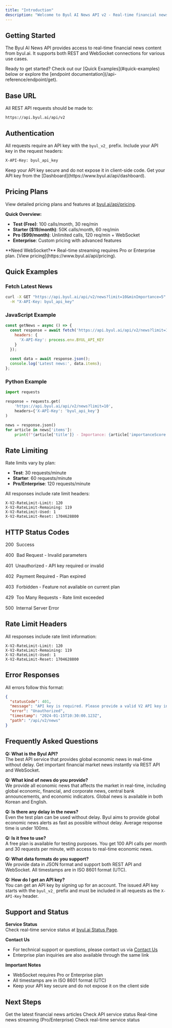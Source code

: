 ```yaml
---
title: "Introduction"
description: "Welcome to Byul AI News API v2 - Real-time financial news for developers and businesses"
---
```


## Getting Started

The Byul AI News API provides access to real-time financial news content from byul.ai. It supports both REST and WebSocket connections for various use cases.

<Info>
Ready to get started? Check out our [Quick Examples](#quick-examples) below or explore the [endpoint documentation](/api-reference/endpoint/get).
</Info>

## Base URL

All REST API requests should be made to:

```
https://api.byul.ai/api/v2
```

## Authentication

All requests require an API key with the `byul_v2_` prefix. Include your API key in the request headers:

```bash
X-API-Key: byul_api_key
```

<Warning>
Keep your API key secure and do not expose it in client-side code. Get your API key from the [Dashboard](https://www.byul.ai/api/dashboard).
</Warning>

## Pricing Plans

View detailed pricing plans and features at [byul.ai/api/pricing](https://www.byul.ai/api/pricing).

**Quick Overview:**
- **Test (Free)**: 100 calls/month, 30 req/min
- **Starter ($19/month)**: 50K calls/month, 60 req/min  
- **Pro ($99/month)**: Unlimited calls, 120 req/min + WebSocket
- **Enterprise**: Custom pricing with advanced features

<Info>
**Need WebSocket?** Real-time streaming requires Pro or Enterprise plan. [View pricing](https://www.byul.ai/api/pricing).
</Info>

## Quick Examples

### Fetch Latest News

```bash
curl -X GET "https://api.byul.ai/api/v2/news?limit=10&minImportance=5" \
  -H "X-API-Key: byul_api_key"
```

### JavaScript Example

```javascript
const getNews = async () => {
  const response = await fetch('https://api.byul.ai/api/v2/news?limit=10', {
    headers: {
      'X-API-Key': process.env.BYUL_API_KEY
    }
  });
  
  const data = await response.json();
  console.log('Latest news:', data.items);
};
```

### Python Example

```python
import requests

response = requests.get(
    'https://api.byul.ai/api/v2/news?limit=10',
    headers={'X-API-Key': 'byul_api_key'}
)

news = response.json()
for article in news['items']:
    print(f"{article['title']} - Importance: {article['importanceScore']}/10")
```

## Rate Limiting

Rate limits vary by plan:

- **Test**: 30 requests/minute
- **Starter**: 60 requests/minute  
- **Pro/Enterprise**: 120 requests/minute

All responses include rate limit headers:

```
X-V2-RateLimit-Limit: 120
X-V2-RateLimit-Remaining: 119
X-V2-RateLimit-Used: 1
X-V2-RateLimit-Reset: 1704628800
```

## HTTP Status Codes

<div style="display: flex; align-items: center; gap: 8px; margin: 16px 0;">
  <div class="method-pill rounded-lg font-bold px-1.5 py-0.5 text-sm leading-5 bg-green-400/20 dark:bg-green-400/20 text-green-700 dark:text-green-400">200</div>
  <span>Success</span>
</div>

<div style="display: flex; align-items: center; gap: 8px; margin: 16px 0;">
  <div class="method-pill rounded-lg font-bold px-1.5 py-0.5 text-sm leading-5 bg-orange-400/20 dark:bg-orange-400/20 text-orange-700 dark:text-orange-400">400</div>
  <span>Bad Request - Invalid parameters</span>
</div>

<div style="display: flex; align-items: center; gap: 8px; margin: 16px 0;">
  <div class="method-pill rounded-lg font-bold px-1.5 py-0.5 text-sm leading-5 bg-red-400/20 dark:bg-red-400/20 text-red-700 dark:text-red-400">401</div>
  <span>Unauthorized - API key required or invalid</span>
</div>

<div style="display: flex; align-items: center; gap: 8px; margin: 16px 0;">
  <div class="method-pill rounded-lg font-bold px-1.5 py-0.5 text-sm leading-5 bg-yellow-400/20 dark:bg-yellow-400/20 text-yellow-700 dark:text-yellow-400">402</div>
  <span>Payment Required - Plan expired</span>
</div>

<div style="display: flex; align-items: center; gap: 8px; margin: 16px 0;">
  <div class="method-pill rounded-lg font-bold px-1.5 py-0.5 text-sm leading-5 bg-red-400/20 dark:bg-red-400/20 text-red-700 dark:text-red-400">403</div>
  <span>Forbidden - Feature not available on current plan</span>
</div>

<div style="display: flex; align-items: center; gap: 8px; margin: 16px 0;">
  <div class="method-pill rounded-lg font-bold px-1.5 py-0.5 text-sm leading-5 bg-orange-400/20 dark:bg-orange-400/20 text-orange-700 dark:text-orange-400">429</div>
  <span>Too Many Requests - Rate limit exceeded</span>
</div>

<div style="display: flex; align-items: center; gap: 8px; margin: 16px 0;">
  <div class="method-pill rounded-lg font-bold px-1.5 py-0.5 text-sm leading-5 bg-red-400/20 dark:bg-red-400/20 text-red-700 dark:text-red-400">500</div>
  <span>Internal Server Error</span>
</div>

## Rate Limit Headers

All responses include rate limit information:

```
X-V2-RateLimit-Limit: 120
X-V2-RateLimit-Remaining: 119
X-V2-RateLimit-Used: 1
X-V2-RateLimit-Reset: 1704628800
```

## Error Responses

All errors follow this format:

```json
{
  "statusCode": 401,
  "message": "API key is required. Please provide a valid V2 API key in the X-API-Key header or Authorization Bearer token.",
  "error": "Unauthorized",
  "timestamp": "2024-01-15T10:30:00.123Z",
  "path": "/api/v2/news"
}
```

## Frequently Asked Questions

**Q: What is the Byul API?**  
The best API service that provides global economic news in real-time without delay. Get important financial market news instantly via REST API and WebSocket.

**Q: What kind of news do you provide?**  
We provide all economic news that affects the market in real-time, including global economic, financial, and corporate news, central bank announcements, and economic indicators. Global news is available in both Korean and English.

**Q: Is there any delay in the news?**  
Even the test plan can be used without delay. Byul aims to provide global economic news alerts as fast as possible without delay. Average response time is under 100ms.

**Q: Is it free to use?**  
A free plan is available for testing purposes. You get 100 API calls per month and 30 requests per minute, with access to real-time economic news.

**Q: What data formats do you support?**  
We provide data in JSON format and support both REST API and WebSocket. All timestamps are in ISO 8601 format (UTC).

**Q: How do I get an API key?**  
You can get an API key by signing up for an account. The issued API key starts with the `byul_v2_` prefix and must be included in all requests as the `X-API-Key` header.

## Support and Status

**Service Status**  
Check real-time service status at [byul.ai Status Page](https://www.byul.ai/status).

**Contact Us**  
- For technical support or questions, please contact us via [Contact Us](https://www.byul.ai/contact)
- Enterprise plan inquiries are also available through the same link

**Important Notes**  
- WebSocket requires Pro or Enterprise plan
- All timestamps are in ISO 8601 format (UTC)  
- Keep your API key secure and do not expose it on the client side

## Next Steps

<CardGroup cols={2}>
<Card title="Fetch News" href="/api-reference/endpoint/get">
Get the latest financial news articles
</Card>
<Card title="Health Check" href="/api-reference/endpoint/health">
Check API service status
</Card>
<Card title="WebSocket API" href="/websocket/introduction">
Real-time news streaming (Pro/Enterprise)
</Card>
<Card title="API Status" href="https://www.byul.ai/status">
Check real-time service status
</Card>
</CardGroup>
